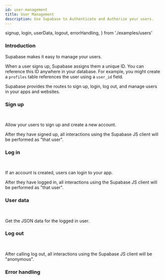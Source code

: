 ```yaml
---
id: user-management
title: User Management
description: Use Supabase to Authenticate and Authorize your users.
---
```


  signup,
  login,
  userData,
  logout,
  errorHandling,
} from './examples/users'

### Introduction

Supabase makes it easy to manage your users.

When a user signs up, Supabase assigns them a unique ID. You can reference this ID anywhere in your database. For example, you might create a `profiles` table references the user using a `user_id` field.

Supabase provides the routes to sign up, login, log out, and manage users in your apps and websites.


### Sign up


<CustomCodeBlock
  header="New user."
  js={signup}
/>
<br />

Allow your users to sign up and create a new account.

After they have signed up, all interactions using the Supabase JS client will be performed as "that user".

### Log in

<CustomCodeBlock
  header="Existing user."
  js={login}
/>
<br />

If an account is created, users can login to your app.

After they have logged in, all interactions using the Supabase JS client will be performed as "that user".

### User data

<CustomCodeBlock
  header="Get the logged in user."
  js={userData}
/>
<br />

Get the JSON data for the logged in user.

### Log out

<CustomCodeBlock
  header="Clear the user's session."
  js={logout}
/>
<br />

After calling log out, all interactions using the Supabase JS client will be "anonymous".


### Error handling

<CustomCodeBlock
  header="Shows how to parse errors returned from the server."
  js={errorHandling}
/>
<br />
